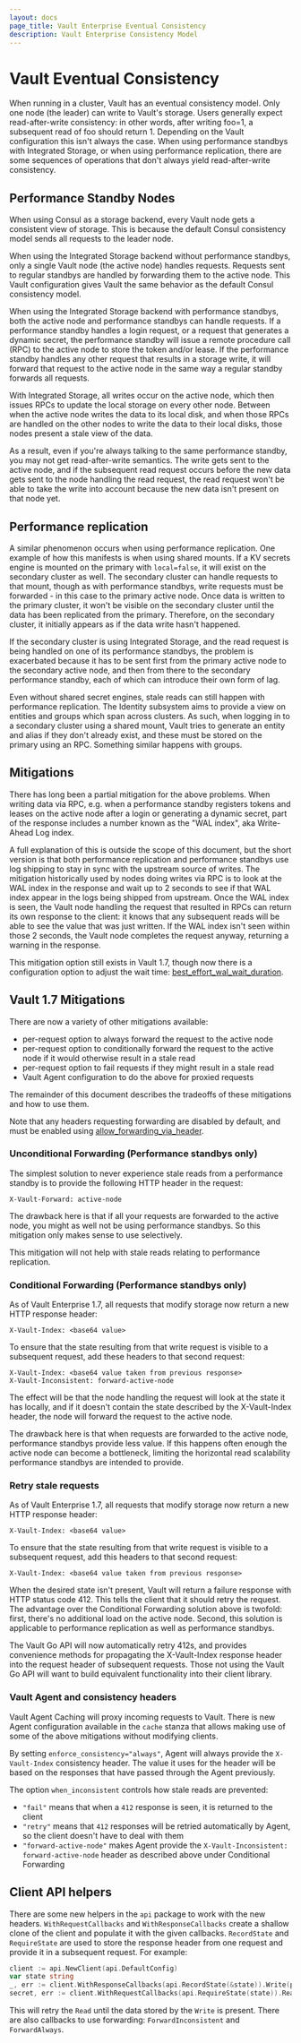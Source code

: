 ```yaml
---
layout: docs
page_title: Vault Enterprise Eventual Consistency
description: Vault Enterprise Consistency Model
---
```


# Vault Eventual Consistency

When running in a cluster, Vault has an eventual consistency model.
Only one node (the leader) can write to Vault's storage.
Users generally expect read-after-write consistency: in other
words, after writing foo=1, a subsequent read of foo should return 1. Depending
on the Vault configuration this isn't always the case. When using performance
standbys with Integrated Storage, or when using performance replication,
there are some sequences of operations that don't always yield read-after-write
consistency.

## Performance Standby Nodes

When using Consul as a storage backend, every Vault node gets a consistent
view of storage. This is because the default Consul consistency model sends
all requests to the leader node.

When using the Integrated Storage backend without performance standbys, only
a single Vault node (the active node) handles requests. Requests sent to
regular standbys are handled by forwarding them to the active node. This Vault configuration
gives Vault the same behavior as the default Consul consistency model.

When using the Integrated Storage backend with performance standbys, both the
active node and performance standbys can handle requests. If a performance standby
handles a login request, or a request that generates a dynamic secret, the
performance standby will issue a remote procedure call (RPC) to the active node to store the token
and/or lease. If the performance standby handles any other request that
results in a storage write, it will forward that request to the active node
in the same way a regular standby forwards all requests.

With Integrated Storage, all writes occur on the active node, which then issues
RPCs to update the local storage on every other node. Between when the active
node writes the data to its local disk, and when those RPCs are handled on the
other nodes to write the data to their local disks, those nodes present a stale
view of the data.

As a result, even if you're always talking to the same performance standby,
you may not get read-after-write semantics. The write gets sent to the active
node, and if the subsequent read request occurs before the new data gets sent
to the node handling the read request, the read request won't be able to take
the write into account because the new data isn't present on that node yet.

## Performance replication

A similar phenomenon occurs when using performance replication. One example
of how this manifests is when using shared mounts. If a KV secrets engine
is mounted on the primary with `local=false`, it will exist on the secondary
cluster as well. The secondary cluster can handle requests to that mount,
though as with performance standbys, write requests must be forwarded - in
this case to the primary active node. Once data is written to the primary cluster,
it won't be visible on the secondary cluster until the data has been replicated
from the primary. Therefore, on the secondary cluster, it initially appears as if
the data write hasn't happened.

If the secondary cluster is using Integrated Storage, and the read request is
being handled on one of its performance standbys, the problem is exacerbated because it
has to be sent first from the primary active node to the secondary active node,
and then from there to the secondary performance standby, each of which can
introduce their own form of lag.

Even without shared secret engines, stale reads can still happen with performance
replication. The Identity subsystem aims to provide a view on entities and
groups which span across clusters. As such, when logging in to a secondary cluster
using a shared mount, Vault tries to generate an entity and alias if they don't
already exist, and these must be stored on the primary using an RPC. Something
similar happens with groups.

## Mitigations

There has long been a partial mitigation for the above problems. When writing
data via RPC, e.g. when a performance standby registers tokens and leases on the
active node after a login or generating a dynamic secret, part of the response
includes a number known as the "WAL index", aka Write-Ahead Log index.

A full explanation of this is outside the scope of this document, but the short
version is that both performance replication and performance standbys use log
shipping to stay in sync with the upstream source of writes. The mitigation
historically used by nodes doing writes via RPC is to look at the WAL index in
the response and wait up to 2 seconds to see if that WAL index appear in the
logs being shipped from upstream. Once the WAL index is seen, the Vault node
handling the request that resulted in RPCs can return its own response to the
client: it knows that any subsequent reads will be able to see the value that
was just written. If the WAL index isn't seen within those 2 seconds, the Vault
node completes the request anyway, returning a warning in the response.

This mitigation option still exists in Vault 1.7, though now there is a
configuration option to adjust the wait time:
[best_effort_wal_wait_duration](/docs/configuration/replication).

## Vault 1.7 Mitigations

There are now a variety of other mitigations available:

- per-request option to always forward the request to the active node
- per-request option to conditionally forward the request to the active node
  if it would otherwise result in a stale read
- per-request option to fail requests if they might result in a stale read
- Vault Agent configuration to do the above for proxied requests

The remainder of this document describes the tradeoffs of these mitigations and
how to use them.

Note that any headers requesting forwarding are disabled by default, and must
be enabled using [allow_forwarding_via_header](/docs/configuration/replication).

### Unconditional Forwarding (Performance standbys only)

The simplest solution to never experience stale reads from a performance standby
is to provide the following HTTP header in the request:

```
X-Vault-Forward: active-node
```

The drawback here is that if all your requests are forwarded to the active node,
you might as well not be using performance standbys. So this mitigation only
makes sense to use selectively.

This mitigation will not help with stale reads relating to performance replication.

### Conditional Forwarding (Performance standbys only)

As of Vault Enterprise 1.7, all requests that modify storage now return a new
HTTP response header:

```
X-Vault-Index: <base64 value>
```

To ensure that the state resulting from that write request is visible to a
subsequent request, add these headers to that second request:

```
X-Vault-Index: <base64 value taken from previous response>
X-Vault-Inconsistent: forward-active-node
```

The effect will be that the node handling the request will look at the state
it has locally, and if it doesn't contain the state described by the X-Vault-Index
header, the node will forward the request to the active node.

The drawback here is that when requests are forwarded to the active node,
performance standbys provide less value. If this happens often enough
the active node can become a bottleneck, limiting the horizontal read scalability
performance standbys are intended to provide.

### Retry stale requests

As of Vault Enterprise 1.7, all requests that modify storage now return a new
HTTP response header:

```
X-Vault-Index: <base64 value>
```

To ensure that the state resulting from that write request is visible to a
subsequent request, add this headers to that second request:

```
X-Vault-Index: <base64 value taken from previous response>
```

When the desired state isn't present, Vault will return a failure response with
HTTP status code 412. This tells the client that it should retry the request.
The advantage over the Conditional Forwarding solution above is twofold:
first, there's no additional load on the active node. Second, this solution
is applicable to performance replication as well as performance standbys.

The Vault Go API will now automatically retry 412s, and provides convenience
methods for propagating the X-Vault-Index response header into the request
header of subsequent requests. Those not using the Vault Go API will want
to build equivalent functionality into their client library.

### Vault Agent and consistency headers

Vault Agent Caching will proxy incoming requests to Vault. There is
new Agent configuration available in the `cache` stanza that allows making use
of some of the above mitigations without modifying clients.

By setting `enforce_consistency="always"`, Agent will always provide
the `X-Vault-Index` consistency header. The value it uses for the header
will be based on the responses that have passed through the Agent previously.

The option `when_inconsistent` controls how stale reads are prevented:

- `"fail"` means that when a `412` response is seen, it is returned to the client
- `"retry"` means that `412` responses will be retried automatically by Agent,
  so the client doesn't have to deal with them
- `"forward-active-node"` makes Agent provide the
  `X-Vault-Inconsistent: forward-active-node` header as described above under
  Conditional Forwarding

## Client API helpers

There are some new helpers in the `api` package to work with the new headers.
`WithRequestCallbacks` and `WithResponseCallbacks` create a shallow clone of
the client and populate it with the given callbacks. `RecordState` and
`RequireState` are used to store the response header from one request and
provide it in a subsequent request. For example:

```go
client := api.NewClient(api.DefaultConfig)
var state string
_, err := client.WithResponseCallbacks(api.RecordState(&state)).Write(path, data)
secret, err := client.WithRequestCallbacks(api.RequireState(state)).Read(path)
```

This will retry the `Read` until the data stored by the `Write` is present.
There are also callbacks to use forwarding: `ForwardInconsistent` and
`ForwardAlways`.

